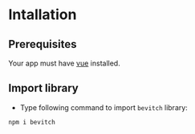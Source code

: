 
<Meta title="Getting started|Installation" />

# Intallation

## Prerequisites

Your app must have [vue](https://vuejs.org/v2/guide/installation.html) installed.

## Import library

* Type following command to import `bevitch` library:

```bash
npm i bevitch
```


